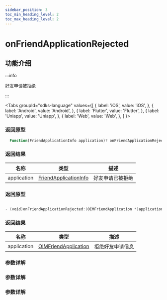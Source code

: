 ```yaml
---
sidebar_position: 3
toc_min_heading_level: 2
toc_max_heading_level: 2
---
```


# onFriendApplicationRejected

## 功能介绍

:::info

好友申请被拒绝

:::

<Tabs
groupId="sdks-language"
values={[
{ label: 'iOS', value: 'iOS', },
{ label: 'Android', value: 'Android', },
{ label: 'Flutter', value: 'Flutter', },
{ label: 'Uniapp', value: 'Uniapp', },
{ label: 'Web', value: 'Web', },
]
}>

<TabItem value="Flutter">

### 返回原型

```dart showLineNumbers
  Function(FriendApplicationInfo application)? onFriendApplicationRejected;
```

### 返回结果

| 名称        | 类型                                                                 | 描述             |
| ----------- | -------------------------------------------------------------------- | ---------------- |
| application | [FriendApplicationInfo](docs/sdks/Class/Friend/FriendApplication.mdx) | 好友申请已被拒绝 |


</TabItem>

<TabItem value="iOS">

### 返回原型

```swift showLineNumbers

- (void)onFriendApplicationRejected:(OIMFriendApplication *)application;

```

### 返回结果

| 名称        | 类型                                                                 | 描述             |
| ----------- | -------------------------------------------------------------------- | ---------------- |
| application | [OIMFriendApplication](docs/sdks/Class/Friend/FriendApplication.mdx) | 拒绝好友申请信息 |

</TabItem>

<TabItem value="Android">

### 参数详解

</TabItem>

<TabItem value="Web">

### 参数详解

</TabItem>

<TabItem value="Uniapp">

### 参数详解

</TabItem>

</Tabs>
